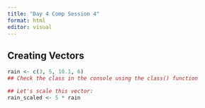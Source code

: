 ```yaml
---
title: "Day 4 Comp Session 4"
format: html
editor: visual
---
```


## Creating Vectors

```r
rain <- c(3, 5, 10.1, 6)
## Check the class in the console using the class() function

## Let's scale this vector:
rain_scaled <- 5 * rain 
```
